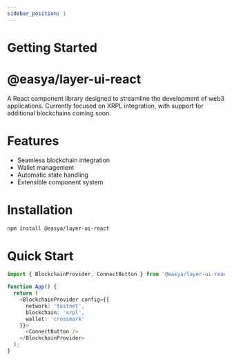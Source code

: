 ```yaml
---
sidebar_position: 1
---
```



# Getting Started

# @easya/layer-ui-react
A React component library designed to streamline the development of web3 applications. Currently focused on XRPL integration, with support for additional blockchains coming soon.

#  Features
- Seamless blockchain integration
- Wallet management
- Automatic state handling
- Extensible component system

# Installation

```bash
npm install @easya/layer-ui-react
```

# Quick Start

```typescript
import { BlockchainProvider, ConnectButton } from '@easya/layer-ui-react';

function App() {
  return (
    <BlockchainProvider config={{
      network: 'testnet',
      blockchain: 'xrpl',
      wallet: 'crossmark'
    }}>
      <ConnectButton />
    </BlockchainProvider>
  );
}
```
